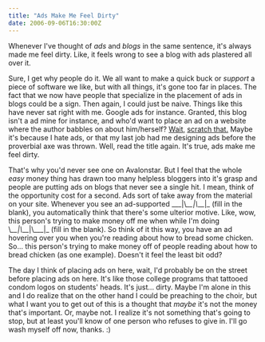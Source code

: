 ```yaml
---
title: "Ads Make Me Feel Dirty"
date: 2006-09-06T16:30:00Z
---
```


Whenever I've thought of *ads* and *blogs* in the same sentence, it's always made me feel dirty. Like, it feels wrong to see a blog with ads plastered all over it.

Sure, I get why people do it. We all want to make a quick buck or *support* a piece of software we like, but with all things, it's gone too far in places. The fact that we now have people that specialize in the placement of ads in blogs could be a sign. Then again, I could just be naive. Things like this have never sat right with me. Google ads for instance. Granted, this blog isn't a ad mine for instance, and who'd want to place an ad on a website where the author babbles on about him/herself? [Wait,][1] [scratch that.][2] Maybe it's because I hate ads, or that my last job had me designing ads before the proverbial axe was thrown. Well, read the title again. It's true, ads make me feel dirty.

That's why you'd never see one on Avalonstar. But I feel that the whole *easy* money thing has drawn too many helpless bloggers into it's grasp and people are putting ads on blogs that never see a single hit. I mean, think of the opportunity cost for a second. Ads sort of take away from the material on your site. Whenever you see an ad-supported \_\_\_|\\_\_\_|\\_\_\_|_ (fill in the blank), you automatically think that there's some ulterior motive. Like, wow, this person's trying to make money off me when while I'm doing \\_\_\_|\\_\_\_|\\_\_\_|\_ (fill in the blank). So think of it this way, you have an ad hovering over you when you're reading about how to bread some chicken. So... this person's trying to make money off of people reading about how to bread chicken (as one example). Doesn't it feel the least bit odd?

The day I think of placing ads on here, wait, I'd probably be on the street before placing ads on here. It's like those college programs that tattooed condom logos on students' heads. It's just... dirty. Maybe I'm alone in this and I do realize that on the other hand I could be preaching to the choir, but what I want you to get out of this is a thought that *maybe* it's not the money that's important. Or, maybe not. I realize it's not something that's going to stop, but at least you'll know of one person who refuses to give in. I'll go wash myself off now, thanks. :)

[1]: http://www.kottke.org/
[2]: http://dooce.com/
